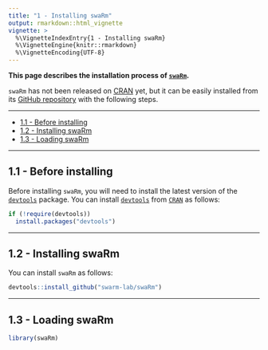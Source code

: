 ```yaml
---
title: "1 - Installing swaRm"
output: rmarkdown::html_vignette
vignette: >
  %\VignetteIndexEntry{1 - Installing swaRm}
  %\VignetteEngine{knitr::rmarkdown}
  %\VignetteEncoding{UTF-8}
---
```


__This page describes the installation process of [`swaRm`](https://github.com/swarm-lab/swaRm).__ 

`swaRm` has not been released on [CRAN](https://cran.r-project.org/) yet, but it 
can be easily installed from its [GitHub repository](https://github.com/swarm-lab/swaRm)
with the following steps. 

---

+ [1.1 - Before installing ](#before-installing)
+ [1.2 - Installing swaRm](#installing-swarm)
+ [1.3 - Loading swaRm](#loading-swarm)
  
---

## 1.1 - Before installing

Before installing `swaRm`, you will need to install the latest version of the [`devtools`](https://CRAN.R-project.org/package=devtools) package. You can install [`devtools`](https://CRAN.R-project.org/package=devtools)  from 
[`CRAN`](https://cran.r-project.org) as follows: 

```r
if (!require(devtools))
  install.packages("devtools")
```

---

## 1.2 - Installing swaRm

You can install `swaRm` as follows:

```r
devtools::install_github("swarm-lab/swaRm")
```

---

## 1.3 - Loading swaRm

```r
library(swaRm)
```
